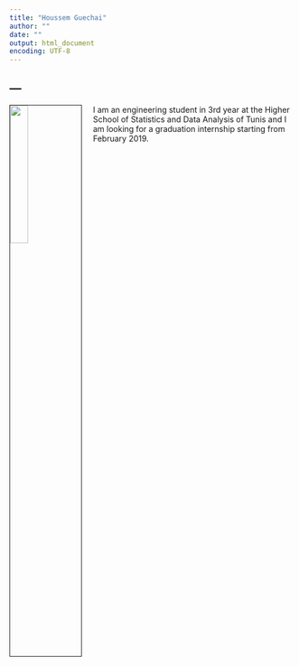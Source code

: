---
title: "Houssem Guechai"
author: ""
date: ""
output: html_document
encoding: UTF-8
---
---
---

<link rel="stylesheet" href="styles.css" type="text/css">

<img src="image/me.jpg" style="width:25%; border:1px solid; margin-right: 20px" align="left">

 
 

I am an engineering student in 3rd year at the Higher School of Statistics and Data Analysis of Tunis and I am looking for a graduation internship starting from February 2019.
